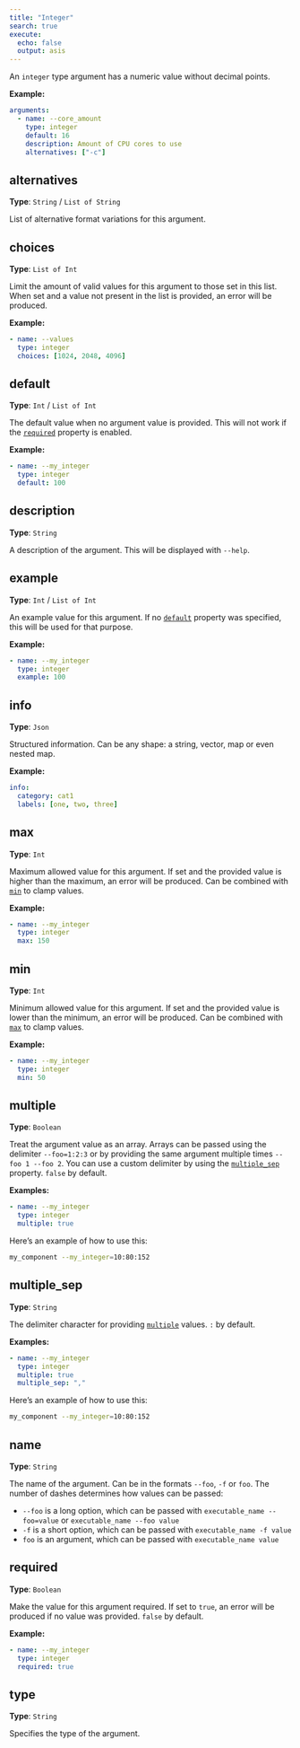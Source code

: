 ```yaml
---
title: "Integer"
search: true
execute:
  echo: false
  output: asis
---
```


An `integer` type argument has a numeric value without decimal points.

**Example:**

```yaml
arguments:
  - name: --core_amount
    type: integer
    default: 16
    description: Amount of CPU cores to use
    alternatives: ["-c"]

```

## alternatives

**Type**: `String` / `List of String`

List of alternative format variations for this argument.

## choices

**Type**: `List of Int`

Limit the amount of valid values for this argument to those set in this list. When set and a value not present in the list is provided, an error will be produced.

**Example:**

```yaml
- name: --values
  type: integer
  choices: [1024, 2048, 4096]

```

## default

**Type**: `Int` / `List of Int`

The default value when no argument value is provided. This will not work if the [`required`](#required) property is enabled.

**Example:**

```yaml
- name: --my_integer
  type: integer
  default: 100

```

## description

**Type**: `String`

A description of the argument. This will be displayed with `--help`.

## example

**Type**: `Int` / `List of Int`

An example value for this argument. If no [`default`](#default) property was specified, this will be used for that purpose.

**Example:**

```yaml
- name: --my_integer
  type: integer
  example: 100

```

## info

**Type**: `Json`

Structured information. Can be any shape: a string, vector, map or even nested map.

**Example:**

```yaml
info:
  category: cat1
  labels: [one, two, three]
```

## max

**Type**: `Int`

Maximum allowed value for this argument. If set and the provided value is higher than the maximum, an error will be produced. Can be combined with [`min`](#min) to clamp values.

**Example:**

```yaml
- name: --my_integer
  type: integer
  max: 150

```

## min

**Type**: `Int`

Minimum allowed value for this argument. If set and the provided value is lower than the minimum, an error will be produced. Can be combined with [`max`](#max) to clamp values.

**Example:**

```yaml
- name: --my_integer
  type: integer
  min: 50

```

## multiple

**Type**: `Boolean`

Treat the argument value as an array. Arrays can be passed using the delimiter `--foo=1:2:3` or by providing the same argument multiple times `--foo 1 --foo 2`. You can use a custom delimiter by using the [`multiple_sep`](#multiple_sep) property. `false` by default.

**Examples:**

```yaml
- name: --my_integer
  type: integer
  multiple: true

```

Here's an example of how to use this:

```bash
my_component --my_integer=10:80:152
```

## multiple_sep

**Type**: `String`

The delimiter character for providing [`multiple`](#multiple) values. `:` by default.

**Examples:**

```yaml
- name: --my_integer
  type: integer
  multiple: true
  multiple_sep: ","

```

Here's an example of how to use this:

```bash
my_component --my_integer=10:80:152
```

## name

**Type**: `String`

The name of the argument. Can be in the formats `--foo`, `-f` or `foo`. The number of dashes determines how values can be passed:  

  - `--foo` is a long option, which can be passed with `executable_name --foo=value` or `executable_name --foo value`
  - `-f` is a short option, which can be passed with `executable_name -f value`
  - `foo` is an argument, which can be passed with `executable_name value`  


## required

**Type**: `Boolean`

Make the value for this argument required. If set to `true`, an error will be produced if no value was provided. `false` by default.

**Example:**

```yaml
- name: --my_integer
  type: integer
  required: true

```

## type

**Type**: `String`

Specifies the type of the argument.

